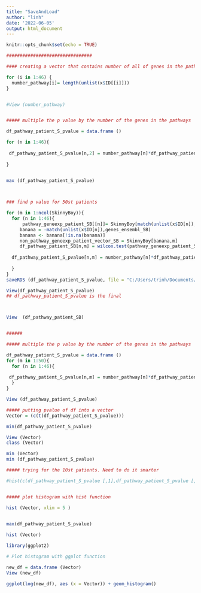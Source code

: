 ```yaml
---
title: "SaveAndLoad"
author: "linh"
date: '2022-06-05'
output: html_document
---
```


```r
knitr::opts_chunk$set(echo = TRUE)
```


```r

################################ 

#### creating a vector that contains number of all of genes in the pathways

for (i in 1:46) {
  number_pathway[i]= length(unlist(x$ID[[i]]))
}


#View (number_pathway)


##### multiple the p value by the number of the genes in the pathways

df_pathway_patient_S_pvalue = data.frame ()

for (n in 1:46){
    
 df_pathway_patient_S_pvalue[n,2] = number_pathway[n]*df_pathway_patient_SB[n,2]
    
}


max (df_pathway_patient_S_pvalue)

      

```


```r



### find p value for 50st patients

for (m in 1:ncol(SkinnyBoy)){
  for (n in 1:46){
      pathway_geneexp_patient_SB[[n]]= SkinnyBoy[match(unlist(x$ID[n]),genes_ensembl_SB),m]
     banana = -match(unlist(x$ID[n]),genes_ensembl_SB)
     banana <- banana[!is.na(banana)]
     non_pathway_geneexp_patient_vector_SB = SkinnyBoy[banana,m]
     df_pathway_patient_SB[n,m] = wilcox.test(pathway_geneexp_patient_SB[[n]], non_pathway_geneexp_patient_vector_SB)$p.value
  
  df_pathway_patient_S_pvalue[n,m] = number_pathway[n]*df_pathway_patient_SB[n,m]
  
  }
}
saveRDS (df_pathway_patient_S_pvalue, file = "C:/Users/trinh/Documents/GitHub/DATATSETS/df_pathway_patient_S_pvalue.RDS")

View(df_pathway_patient_S_pvalue)
## df_pathway_patient_S_pvalue is the final 



View  (df_pathway_patient_SB)


######

##### multiple the p value by the number of the genes in the pathways

df_pathway_patient_S_pvalue = data.frame ()
for (m in 1:50){
  for (n in 1:46){
    
 df_pathway_patient_S_pvalue[n,m] = number_pathway[n]*df_pathway_patient_SB[n,m]
  }
}

View (df_pathway_patient_S_pvalue)

##### putting pvalue of df into a vector
Vector = (c(t(df_pathway_patient_S_pvalue)))

min(df_pathway_patient_S_pvalue)

View (Vector) 
class (Vector)

min (Vector)
min (df_pathway_patient_S_pvalue)

##### trying for the 10st patients. Need to do it smarter

#hist(c(df_pathway_patient_S_pvalue [,1],df_pathway_patient_S_pvalue [,2], df_pathway_patient_S_pvalue[,3],df_pathway_patient_S_pvalue [,4], df_pathway_patient_S_pvalue [,5], df_pathway_patient_S_pvalue [,6], df_pathway_patient_S_pvalue [,7],df_pathway_patient_S_pvalue [,8],df_pathway_patient_S_pvalue [,9],df_pathway_patient_S_pvalue [,10] ))


##### plot histogram with hist function

hist (Vector, xlim = 5 )

  
max(df_pathway_patient_S_pvalue)

hist (Vector)

library(ggplot2)

# Plot histogram with ggplot function

new_df = data.frame (Vector)
View (new_df)

ggplot(log(new_df), aes (x = Vector)) + geom_histogram() 



```





